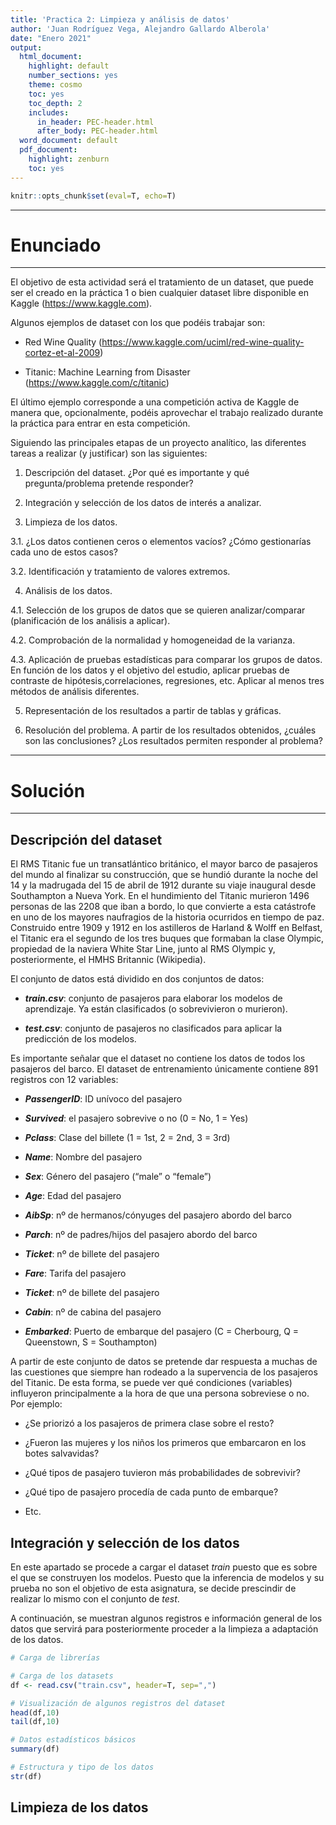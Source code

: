 ```yaml
---
title: 'Practica 2: Limpieza y análisis de datos'
author: 'Juan Rodríguez Vega, Alejandro Gallardo Alberola'
date: "Enero 2021"
output:
  html_document:
    highlight: default
    number_sections: yes
    theme: cosmo
    toc: yes
    toc_depth: 2
    includes:
      in_header: PEC-header.html
      after_body: PEC-header.html
  word_document: default
  pdf_document:
    highlight: zenburn
    toc: yes
---
```


```r
knitr::opts_chunk$set(eval=T, echo=T)
```


******
# Enunciado
******

El objetivo de esta actividad será el tratamiento de un dataset, que puede ser el creado en la práctica 1 o bien cualquier dataset libre disponible en Kaggle (<https://www.kaggle.com>).

Algunos ejemplos de dataset con los que podéis trabajar son:

- Red Wine Quality (<https://www.kaggle.com/uciml/red-wine-quality-cortez-et-al-2009>)

- Titanic: Machine Learning from Disaster (<https://www.kaggle.com/c/titanic>)

El último ejemplo corresponde a una competición activa de Kaggle de manera que, opcionalmente, podéis aprovechar el trabajo realizado durante la práctica para entrar en esta competición.

Siguiendo las principales etapas de un proyecto analítico, las diferentes tareas a realizar (y justificar) son las siguientes:

1. Descripción del dataset. ¿Por qué es importante y qué pregunta/problema pretende responder?

2. Integración y selección de los datos de interés a analizar.

3. Limpieza de los datos.

  3.1. ¿Los datos contienen ceros o elementos vacíos? ¿Cómo gestionarías cada uno de estos casos?
  
  3.2. Identificación y tratamiento de valores extremos.
  
4. Análisis de los datos.

  4.1. Selección de los grupos de datos que se quieren analizar/comparar (planificación de los análisis a aplicar).
  
  4.2. Comprobación de la normalidad y homogeneidad de la varianza.
  
  4.3. Aplicación de pruebas estadísticas para comparar los grupos de datos. En función de los datos y el objetivo del estudio, aplicar pruebas de contraste de hipótesis,correlaciones, regresiones, etc. Aplicar al menos tres métodos de análisis
diferentes.

5. Representación de los resultados a partir de tablas y gráficas.

6. Resolución del problema. A partir de los resultados obtenidos, ¿cuáles son las conclusiones? ¿Los resultados permiten responder al problema?


******
# Solución
******

## Descripción del dataset

El RMS Titanic fue un transatlántico británico, el mayor barco de pasajeros del mundo al finalizar su construcción, que se hundió durante la noche del 14 y la madrugada del 15 de abril de 1912 durante su viaje inaugural desde Southampton a Nueva York. En el hundimiento del Titanic murieron 1496 personas de las 2208 que iban a bordo, lo que convierte a esta catástrofe en uno de los mayores naufragios de la historia ocurridos en tiempo de paz. Construido entre 1909 y 1912 en los astilleros de Harland & Wolff en Belfast, el Titanic era el segundo de los tres buques que formaban la clase Olympic, propiedad de la naviera White Star Line, junto al RMS Olympic y, posteriormente, el HMHS Britannic (Wikipedia).

El conjunto de datos está dividido en dos conjuntos de datos:

- ***train.csv***: conjunto de pasajeros para elaborar los modelos de aprendizaje. Ya están clasificados (o sobrevivieron o murieron).

- ***test.csv***: conjunto de pasajeros no clasificados para aplicar la predicción de los modelos.

Es importante señalar que el dataset no contiene los datos de todos los pasajeros del barco. El dataset de entrenamiento únicamente contiene 891 registros con 12 variables:

- ***PassengerID***: ID unívoco del pasajero

- ***Survived***: el pasajero sobrevive o no (0 = No, 1 = Yes)

- ***Pclass***: Clase del billete (1 = 1st, 2 = 2nd, 3 = 3rd)

- ***Name***: Nombre del pasajero

- ***Sex***: Género del pasajero ("male" o "female")

- ***Age***: Edad del pasajero

- ***AibSp***: nº de hermanos/cónyuges del pasajero abordo del barco

- ***Parch***: nº de padres/hijos del pasajero abordo del barco

- ***Ticket***: nº de billete del pasajero

- ***Fare***: Tarifa del pasajero

- ***Ticket***: nº de billete del pasajero

- ***Cabin***: nº de cabina del pasajero

- ***Embarked***: Puerto de embarque del pasajero (C = Cherbourg, Q = Queenstown, S = Southampton)

A partir de este conjunto de datos se pretende dar respuesta a muchas de las cuestiones que siempre han rodeado a la supervencia de los pasajeros del Titanic. De esta forma, se puede ver qué condiciones (variables) influyeron principalmente a la hora de que una persona sobreviese o no. Por ejemplo:

- ¿Se priorizó a los pasajeros de primera clase sobre el resto?

- ¿Fueron las mujeres y los niños los primeros que embarcaron en los botes salvavidas?

- ¿Qué tipos de pasajero tuvieron más probabilidades de sobrevivir?

- ¿Qué tipo de pasajero procedía de cada punto de embarque?

- Etc.

## Integración y selección de los datos

En este apartado se procede a cargar el dataset *train* puesto que es sobre el que se construyen los modelos. Puesto que la inferencia de modelos y su prueba no son el objetivo de esta asignatura, se decide prescindir de realizar lo mismo con el conjunto de *test*.

A continuación, se muestran algunos registros e información general de los datos que servirá para posteriormente proceder a la limpieza a adaptación de los datos.

```r

# Carga de librerías

# Carga de los datasets
df <- read.csv("train.csv", header=T, sep=",")

# Visualización de algunos registros del dataset
head(df,10)
tail(df,10)

# Datos estadísticos básicos
summary(df)

# Estructura y tipo de los datos
str(df)
```

## Limpieza de los datos

